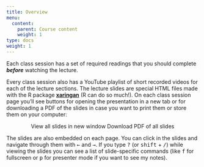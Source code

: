 ```yaml
---
title: Overview
menu:
  content:
    parent: Course content
    weight: 1
type: docs
weight: 1
---
```


Each class session has a set of required readings that you should complete ***before*** watching the lecture. 

Every class session also has a YouTube playlist of short recorded videos for each of the lecture sections. The lecture slides are special HTML files made with the R package [**xaringan**](https://bookdown.org/yihui/rmarkdown/xaringan.html) (R can do so much!). On each class session page you'll see buttons for opening the presentation in a new tab or for downloading a PDF of the slides in case you want to print them or store them on your computer:

<p style="text-align:center;"><span class="btn btn-primary btn-lg"><i class="fas fa-external-link-alt"></i> View all slides in new window</span> <span class="btn btn-primary btn-lg"><i class="far fa-file-pdf"></i> Download PDF of all slides</span></p>

The slides are also embedded on each page. You can click in the slides and navigate through them with <kbd>←</kbd> and <kbd>→</kbd>. If you type <kbd>?</kbd> (or <kbd>shift</kbd> + <kbd>/</kbd>) while viewing the slides you can see a list of slide-specific commands (like <kbd>f</kbd> for fullscreen or <kbd>p</kbd> for presenter mode if you want to see my notes).

